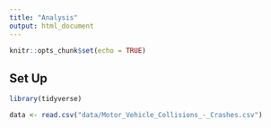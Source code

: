 ```yaml
---
title: "Analysis"
output: html_document
---
```


```r
knitr::opts_chunk$set(echo = TRUE)
```

## Set Up

```r
library(tidyverse)
```

```r
data <- read.csv("data/Motor_Vehicle_Collisions_-_Crashes.csv")
```
